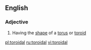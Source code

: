 ==English==
===Adjective===
{{en-adj}}
#Having the [[shape]] of a [[torus]] or [[toroid]]

[[pl:toroidal]]
[[ru:toroidal]]
[[vi:toroidal]]